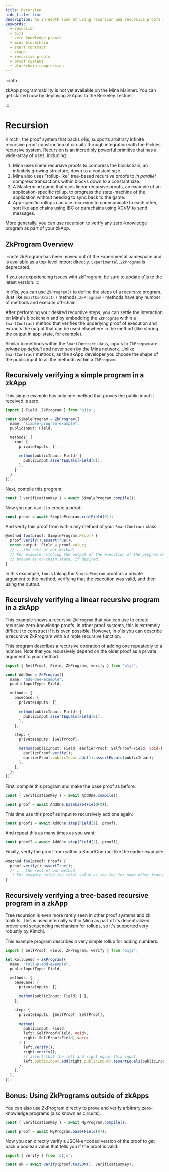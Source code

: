 ```yaml
---
title: Recursion
hide_title: true
description: An in-depth look at using recursion and recursive proofs in o1js to create efficient, infinitely growing structures for applications like Mina. Learn how to use o1js for constructing and verifying simple and complex recursive programs in your zkApp.
keywords:
  - recursion
  - o1js
  - zero-knowledge proofs
  - mina blockchain
  - smart contract
  - zkapp
  - recursive proofs
  - proof systems
  - blockchain compression
---
```


:::info

zkApp programmability is not yet available on the Mina Mainnet. You can get started now by deploying zkApps to the Berkeley Testnet.

:::


# Recursion

Kimchi, the proof system that backs o1js, supports arbitrary infinite recursive proof construction of circuits through integration with the Pickles recursive system. Recursion is an incredibly powerful primitive that has a wide-array of uses, including:

1. Mina uses linear recursive proofs to compress the blockchain, an infinitely growing structure, down to a constant size.
2. Mina also uses "rollup-like" tree-based recursive proofs to _in parallel_ compress transactions within blocks down to a constant size.
3. A Mastermind game that uses linear recursive proofs, an example of an application-specific rollup, to progress the state-machine of the application without needing to sync back to the game.
4. App-specific rollups can use recursion to communicate to each other, sort like app chains using IBC or parachains using XCVM to send messages.

More generally, you can use recursion to verify any zero-knowledge program as part of your zkApp.

## ZkProgram Overview

:::note
zkProgram has been moved out of the Experimental namespace and is available as a top-level import directly. `Experimental.ZkProgram` is deprecated.

If you are experiencing issues with zkProgram, be sure to update o1js to the latest version.
:::

In o1js, you can use `ZkProgram()` to define the steps of a recursive program. Just like `SmartContract()` methods, `ZkProgram()` methods have any number of methods and execute off-chain.

After performing your desired recursive steps, you can settle the interaction on Mina's blockchain and by embedding the  `ZkProgram` within a `SmartContract` method that verifies the underlying proof of execution and extracts the output that can be used elsewhere in the method (like storing the output in app-state, for example).

Similar to methods within the `SmartContract` class, inputs to `ZkProgram` are _private by default_ and never seen by the Mina network.  Unlike `SmartContract` methods, as the zkApp developer you choose the shape of the public input to all the methods within a `ZkProgram`.

## Recursively verifying a simple program in a zkApp

This simple example has only one method that proves the public input it received is zero.

```typescript
import { Field, ZkProgram } from 'o1js';

const SimpleProgram = ZkProgram({
  name: "simple-program-example",
  publicInput: Field,

  methods: {
    run: {
      privateInputs: [],

      method(publicInput: Field) {
        publicInput.assertEquals(Field(0));
      },
    }
  }
});
```

Next, compile this program:

```typescript
const { verificationKey } = await SimpleProgram.compile();
```

Now you can use it to create a proof:

```typescript
const proof = await SimpleProgram.run(Field(0));
```

And verify this proof from within any method of your `SmartContract` class:

```typescript
@method foo(proof: SimpleProgram.Proof) {
  proof.verify().assertTrue();
  const output: Field = proof.value;
  // ...the rest of our method.
  // For example, storing the output of the execution of the program we've
  // proven as on-chain state, if desired.
}
```

In this excample, `foo` is taking the `SimpleProgram` proof as a private argument to the method, verifying that the execution was valid, and then using the output.

## Recursively verifying a linear recursive program in a zkApp

This example shows a recursive `ZkProgram` that you can use to create recursive zero-knowledge proofs. In other proof systems, this is extremely difficult to construct if it is even possible. However, in o1js you can describe a recursive ZkProgram with a simple recursive function.

This program describes a recursive operation of adding one repeatedly to a number. Note that you recursively depend on the older proof as a private argument to your method.

```typescript
import { SelfProof, Field, ZkProgram, verify } from 'o1js';

const AddOne = ZkProgram({
  name: "add-one-example",
  publicInputType: Field,

  methods: {
    baseCase: {
      privateInputs: [],

      method(publicInput: Field) {
        publicInput.assertEquals(Field(0));
      },
    },

    step: {
      privateInputs: [SelfProof],

      method(publicInput: Field, earlierProof: SelfProof<Field, void>) {
        earlierProof.verify();
        earlierProof.publicInput.add(1).assertEquals(publicInput);
      },
    },
  },
});
```

First, compile this program and make the base proof as before:

```typescript
const { verificationKey } = await AddOne.compile();

const proof = await AddOne.baseCase(Field(0));
```

This time use this proof as input to recursively add one again:

```typescript
const proof1 = await AddOne.step(Field(1), proof);
```

And repeat this as many times as you want:

```typescript
const proof2 = await AddOne.step(Field(2), proof1);
```

Finally, verify the proof from within a SmartContract like the earlier example:

```typescript
@method foo(proof: Proof) {
  proof.verify().assertTrue();
  /* ... the rest of our method
   * For example using the total value as the fee for some other transaction. */
}
```

## Recursively verifying a tree-based recursive program in a zkApp

Tree recursion is even more rarely seen in other proof systems and zk toolkits. This is used internally within Mina as part of its decentralized prover and sequencing mechanism for rollups, so it's supported very robustly by Kimchi.

This example program describes a very simple rollup for adding numbers:

```typescript
import { SelfProof, Field, ZkProgram, verify } from 'o1js';

let RollupAdd = ZkProgram({
  name: "rollup-add-example",
  publicInputType: Field,

  methods: {
    baseCase: {
      privateInputs: [],

      method(publicInput: Field) { },
    },

    step: {
      privateInputs: [SelfProof, SelfProof],

      method(
        publicInput: Field,
        left: SelfProof<Field, void>,
        right: SelfProof<Field, void>
      ) {
        left.verify();
        right.verify();
        // assert that the left and right equal this input
        left.publicInput.add(right.publicInput).assertEquals(publicInput);
      },
    },
  },
});
```

## Bonus: Using ZkPrograms outside of zkApps

You can also use ZkProgram directly to prove and verify arbitrary zero-knowledge programs (also known as circuits).

```typescript
const { verificationKey } = await MyProgram.compile();

const proof = await MyProgram.base(Field(0));
```

Now you can directly verify a JSON-encoded version of the proof to get back a boolean value that tells you if the proof is valid:

```typescript
import { verify } from 'o1js';

const ok = await verify(proof.toJSON(), verificationKey);
```
